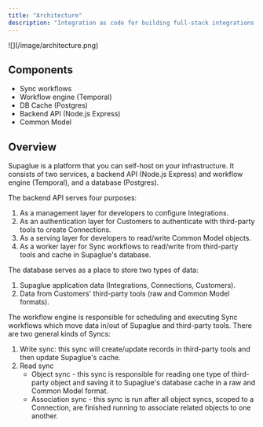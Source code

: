 ```yaml
---
title: "Architecture"
description: "Integration as code for building full-stack integrations with your customers' SaaS platforms."
---
```


<Frame>
![](/image/architecture.png)
</Frame>

## Components

- Sync workflows
- Workflow engine (Temporal)
- DB Cache (Postgres)
- Backend API (Node.js Express)
- Common Model

## Overview

Supaglue is a platform that you can self-host on your infrastructure. It consists of two services, a backend API (Node.js Express) and workflow engine (Temporal), and a database (Postgres).

The backend API serves four purposes:

1. As a management layer for developers to configure Integrations.
2. As an authentication layer for Customers to authenticate with third-party tools to create Connections.
3. As a serving layer for developers to read/write Common Model objects.
4. As a worker layer for Sync workflows to read/write from third-party tools and cache in Supaglue's database.

The database serves as a place to store two types of data:

1. Supaglue application data (Integrations, Connections, Customers).
2. Data from Customers' third-party tools (raw and Common Model formats).

The workflow engine is responsible for scheduling and executing Sync workflows which move data in/out of Supaglue and third-party tools. There are two general kinds of Syncs:

1. Write sync: this sync will create/update records in third-party tools and then update Supaglue's cache.
2. Read sync
    - Object sync - this sync is responsible for reading one type of third-party object and saving it to Supaglue's database cache in a raw and Common Model format.
    - Association sync - this sync is run after all object syncs, scoped to a Connection, are finished running to associate related objects to one another.